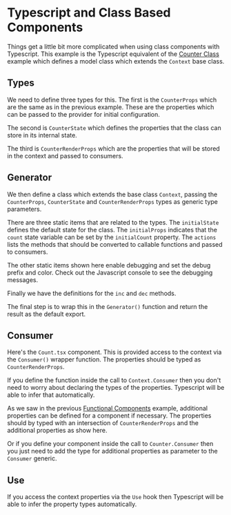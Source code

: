 
# Typescript and Class Based Components

Things get a little bit more complicated when using class components with
Typescript.  This example is the Typescript equivalent of the
[Counter Class](../counter-class) example which defines a model class which
extends the `Context` base class.

<Example
  Component={App}
  code={AppSrc}
  caption="App.tsx"
  expand
/>

## Types

We need to define three types for this.  The first is the `CounterProps` which
are the same as in the previous example.  These are the properties which can
be passed to the provider for initial configuration.

The second is `CounterState` which defines the properties that the class can
store in its internal state.

The third is `CounterRenderProps` which are the properties that will be stored
in the context and passed to consumers.

<Source
  code={TypesSrc}
  caption="Types.ts"
  expand
/>

## Generator

We then define a class which extends the base class `Context`, passing the
`CounterProps`, `CounterState` and `CounterRenderProps` types as generic
type parameters.

There are three static items that are related to the types.  The `initialState`
defines the default state for the class.  The `initialProps` indicates that the
`count` state variable can be set by the `initialCount` property.  The `actions`
lists the methods that should be converted to callable functions and passed to
consumers.

The other static items shown here enable debugging and set the debug prefix and
color.  Check out the Javascript console to see the debugging messages.

Finally we have the definitions for the `inc` and `dec` methods.

The final step is to wrap this in the `Generator()` function and return the
result as the default export.

<Source
  code={CounterSrc}
  caption="Counter.ts"
  highlightLines="4-8,35"
  expand
/>

## Consumer

Here's the `Count.tsx` component.  This is provided access to the context
via the `Consumer()` wrapper function.  The properties should be typed as
`CounterRenderProps`.

<Source
  code={CountSrc}
  caption="Count.tsx"
  highlightLines="4"
  expand
/>

If you define the function inside the call to `Context.Consumer` then you
don't need to worry about declaring the types of the properties.  Typescript
will be able to infer that automatically.

<Source
  code={ControlsSrc}
  caption="Controls.tsx"
  highlightLines="4"
  expand
/>

As we saw in the previous [Functional Components](functional) example,
additional properties can be defined for a component if necessary.
The properties should by typed with an intersection of `CounterRenderProps`
and the additional properties as show here.

<Source
  code={ControlsStepSrc}
  caption="ControlsStep.tsx"
  highlightLines="4-6,8"
  expand
/>

Or if you define your component inside the call to `Counter.Consumer` then
you just need to add the type for additional properties as parameter to
the `Consumer` generic.

<Source
  code={ControlsStep2Src}
  caption="ControlsStep.tsx"
  highlightLines="3-5,7"
  expand
/>


## Use

If you access the context properties via the `Use` hook then Typescript will
be able to infer the property types automatically.

<Source
  code={BignumSrc}
  caption="Bignum.tsx"
  highlightLines="4"
  expand
/>


